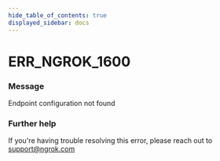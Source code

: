 ```yaml
---
hide_table_of_contents: true
displayed_sidebar: docs
---
```



# ERR_NGROK_1600

### Message

Endpoint configuration not found

<ErrorDetails error="err_ngrok_1600" />

### Further help

If you're having trouble resolving this error, please reach out to [support@ngrok.com](mailto:support@ngrok.com?subject=Help%20with%20ERR_NGROK_1600)

